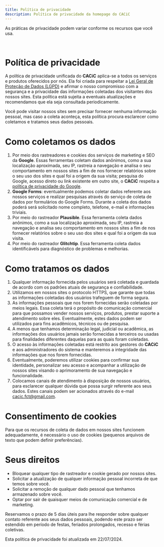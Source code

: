 ```yaml
---
title: Política de privacidade
description: Política de privacidade da homepage do CACiC
---
```



As práticas de privacidade podem variar conforme os recursos que você usa.

<br />

<PrivacyCards />

# Política de privacidade

A política de privacidade unificada do **CACiC** aplica-se a todos os serviços e produtos oferecidos por nós. Ela foi criada para respeitar a [Lei Geral de Proteção de Dados (LGPD)](https://www.planalto.gov.br/ccivil_03/_ato2015-2018/2018/lei/L13709compilado.htm) e afirmar o nosso compromisso com a segurança e a privacidade das informações coletadas dos visitantes dos nossos sites.
Esta política está sujeita a eventuais atualizações e recomendamos que ela seja consultada periodicamente.

Você pode visitar nossos sites sem precisar fornecer nenhuma informação pessoal, mas caso a coleta aconteça, esta política procura esclarecer como coletamos e tratamos seus dados pessoais.

# Como coletamos os dados

1. Por meio dos rastreadores e cookies dos serviços de marketing e SEO da **Google**. Essas ferramentas coletam dados anônimos, como a sua localização aproximada, seu IP, rastreia a navegação e analisa o seu comportamento em nossos sites a fim de nos fornecer relatórios sobre o seu uso dos sites e qual foi a origem da sua visita; pesquisa do Google, acesso direto ou link existente em outro site, o **CACiC** respeita a [política de privacidade do Google](https://policies.google.com/privacy?hl=pt-BR).
1. **Google Forms**: eventualmente podemos coletar dados referente aos nossos serviços e realizar pesquisas através do serviço de coleta de dados por formulários do Google Forms. Durante a coleta dos dados poderá será solicitado nome completo, telefone, e-mail e informações triviais.
1. Por meio do rastreador **Plausible**. Essa ferramenta coleta dados anônimos, como a sua localização aproximada, seu IP, rastreia a navegação e analisa seu comportamento em nossos sites a fim de nos fornecer relatórios sobre o seu uso dos sites e qual foi a origem da sua visita.
1. Por meio do rastreador **Glitchtip**. Essa ferramenta coleta dados identificávels para diagnóstico de problemas e melhorias.

# Como tratamos os dados

1. Qualquer informação fornecida pelos usuários será coletada e guardada de acordo com os padrões atuais de segurança e confiabilidade.
1. Utilizamos em nossos sites o protocolo HTTPS, que garante que todas as informações coletadas dos usuários trafeguem de forma segura.
1. As informações pessoais que nos forem fornecidas serão coletadas por meios legais. Essa coleta terá o propósito de comunicação comercial para que possamos vender nossos serviços, produtos, prestar suporte a atendimento sobre eles. Eventualmente, estes dados podem ser utilizados para fins acadêmicos, técnicos ou de pesquisa.
1. A menos que tenhamos determinação legal, judicial ou acadêmica, as informações dos usuários jamais serão fornecidas a terceiros ou usadas para finalidades diferentes daquelas para as quais foram coletadas.
1. O acesso às informações coletadas está restrito aos gestores do **CACiC** e aos administradores do sistema e manteremos a integridade das informações que nos forem fornecidas.
1. Eventualmente, poderemos utilizar cookies para confirmar sua identidade, personalizar seu acesso e acompanhar a utilização de nossos sites visando o aprimoramento de sua navegação e funcionalidade.
1. Colocamos canais de atendimento à disposição de nossos usuários, para esclarecer qualquer dúvida que possa surgir referente aos seus dados. Estes canais podem ser acionados através do e-mail cacic.fct@gmail.com.

# Consentimento de cookies

Para que os recursos de coleta de dados em nossos sites funcionem adequadamente, é necessário o uso de cookies (pequenos arquivos de texto que podem definir preferências).

# Seus direitos

- Bloquear qualquer tipo de rastreador e cookie gerado por nossos sites.
- Solicitar a atualização de qualquer informação pessoal incorreta de que temos sobre você.
- Solicitar a remoção de qualquer dado pessoal que tenhamos armazenado sobre você.
- Optar por sair de quaisquer meios de comunicação comercial e de marketing.

Reservamos o prazo de 5 dias úteis para lhe responder sobre qualquer contato referente aos seus dados pessoais, podendo este prazo ser estendido em período de festas, feriados prolongados, recesso e férias coletivas.

Esta política de privacidade foi atualizada em 22/07/2024.
